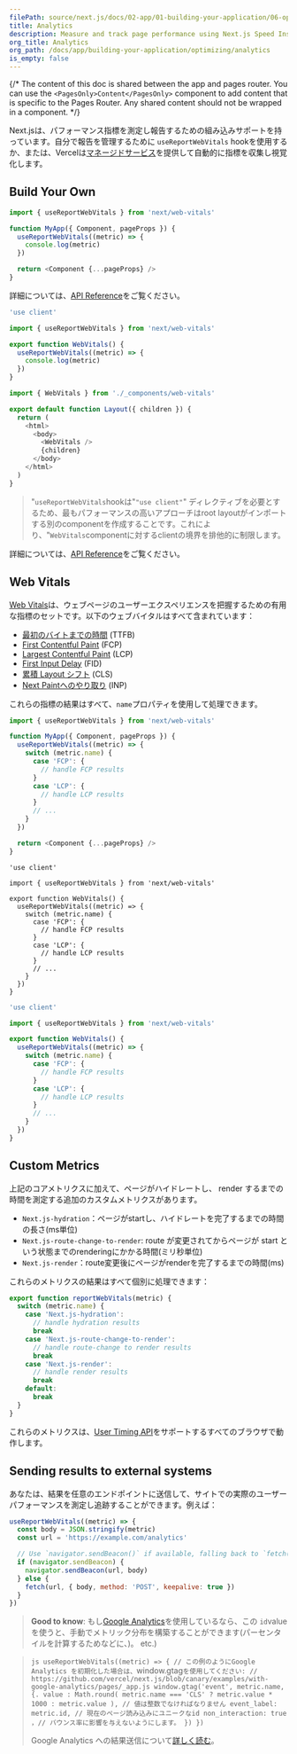 ```yaml
---
filePath: source/next.js/docs/02-app/01-building-your-application/06-optimizing/08-analytics.mdx
title: Analytics
description: Measure and track page performance using Next.js Speed Insights
org_title: Analytics
org_path: /docs/app/building-your-application/optimizing/analytics
is_empty: false
---
```


{/* The content of this doc is shared between the app and pages router. You can use the `<PagesOnly>Content</PagesOnly>` component to add content that is specific to the Pages Router. Any shared content should not be wrapped in a component. */}

Next.jsは、パフォーマンス指標を測定し報告するための組み込みサポートを持っています。自分で報告を管理するために `useReportWebVitals` hookを使用するか、または、Vercelは[マネージドサービス](https://vercel.com/analytics?utm_source=next-site&utm_medium=docs&utm_campaign=next-website)を提供して自動的に指標を収集し視覚化します。

## Build Your Own

<PagesOnly>

```jsx:pages/_app.js
import { useReportWebVitals } from 'next/web-vitals'

function MyApp({ Component, pageProps }) {
  useReportWebVitals((metric) => {
    console.log(metric)
  })

  return <Component {...pageProps} />
}
```

詳細については、[API Reference](/ja/javascript/next.js/v14/03-pages/02-api-reference/02-functions/use-report-web-vitals)をご覧ください。

</PagesOnly>

<AppOnly>

```jsx:app/_components/web-vitals.js
'use client'

import { useReportWebVitals } from 'next/web-vitals'

export function WebVitals() {
  useReportWebVitals((metric) => {
    console.log(metric)
  })
}
```

```jsx:app/layout.js
import { WebVitals } from './_components/web-vitals'

export default function Layout({ children }) {
  return (
    <html>
      <body>
        <WebVitals />
        {children}
      </body>
    </html>
  )
}
```

> "`useReportWebVitals`hookは"`"use client"`" ディレクティブを必要とするため、最もパフォーマンスの高いアプローチはroot layoutがインポートする別のcomponentを作成することです。これにより、"`WebVitals`componentに対するclientの境界を排他的に制限します。

詳細については、[API Reference](/ja/javascript/next.js/v14/02-app/02-api-reference/04-functions/use-report-web-vitals)をご覧ください。

</AppOnly>

## Web Vitals

[Web Vitals](https://web.dev/vitals/)は、ウェブページのユーザーエクスペリエンスを把握するための有用な指標のセットです。以下のウェブバイタルはすべて含まれています：

- [最初のバイトまでの時間](https://developer.mozilla.org/docs/Glossary/Time_to_first_byte) (TTFB)
- [First Contentful Paint](https://developer.mozilla.org/docs/Glossary/First_contentful_paint) (FCP)
- [Largest Contentful Paint](https://web.dev/lcp/) (LCP)
- [First Input Delay](https://web.dev/fid/) (FID)
- [累積 Layout シフト](https://web.dev/cls/) (CLS)
- [Next Paintへのやり取り](https://web.dev/inp/) (INP)

これらの指標の結果はすべて、`name`プロパティを使用して処理できます。

<PagesOnly>

```jsx:pages/_app.js
import { useReportWebVitals } from 'next/web-vitals'

function MyApp({ Component, pageProps }) {
  useReportWebVitals((metric) => {
    switch (metric.name) {
      case 'FCP': {
        // handle FCP results
      }
      case 'LCP': {
        // handle LCP results
      }
      // ...
    }
  })

  return <Component {...pageProps} />
}
```

</PagesOnly>

<AppOnly>

```tsx:app/_components/web-vitals.tsx
'use client'

import { useReportWebVitals } from 'next/web-vitals'

export function WebVitals() {
  useReportWebVitals((metric) => {
    switch (metric.name) {
      case 'FCP': {
        // handle FCP results
      }
      case 'LCP': {
        // handle LCP results
      }
      // ...
    }
  })
}
```

```jsx:app/_components/web-vitals.js
'use client'

import { useReportWebVitals } from 'next/web-vitals'

export function WebVitals() {
  useReportWebVitals((metric) => {
    switch (metric.name) {
      case 'FCP': {
        // handle FCP results
      }
      case 'LCP': {
        // handle LCP results
      }
      // ...
    }
  })
}
```

</AppOnly>

<PagesOnly>

## Custom Metrics

上記のコアメトリクスに加えて、ページがハイドレートし、 render するまでの時間を測定する追加のカスタムメトリクスがあります。

- `Next.js-hydration`：ページがstartし、ハイドレートを完了するまでの時間の長さ(ms単位)
- `Next.js-route-change-to-render`: route が変更されてからページが start という状態までのrenderingにかかる時間(ミリ秒単位)
- `Next.js-render`：route変更後にページがrenderを完了するまでの時間(ms)

これらのメトリクスの結果はすべて個別に処理できます：

```js
export function reportWebVitals(metric) {
  switch (metric.name) {
    case 'Next.js-hydration':
      // handle hydration results
      break
    case 'Next.js-route-change-to-render':
      // handle route-change to render results
      break
    case 'Next.js-render':
      // handle render results
      break
    default:
      break
  }
}
```

これらのメトリクスは、[User Timing API](https://caniuse.com/#feat=user-timing)をサポートするすべてのブラウザで動作します。

</PagesOnly>

## Sending results to external systems

あなたは、結果を任意のエンドポイントに送信して、サイトでの実際のユーザーパフォーマンスを測定し追跡することができます。例えば：

```js
useReportWebVitals((metric) => {
  const body = JSON.stringify(metric)
  const url = 'https://example.com/analytics'

  // Use `navigator.sendBeacon()` if available, falling back to `fetch()`.
  if (navigator.sendBeacon) {
    navigator.sendBeacon(url, body)
  } else {
    fetch(url, { body, method: 'POST', keepalive: true })
  }
})
```

> **Good to know**: もし[Google Analytics](https://analytics.google.com/analytics/web/)を使用しているなら、この
> `id`valueを使うと、手動でメトリック分布を構築することができます(パーセンタイルを計算するためなどに、)。
> etc.)

> `js
> useReportWebVitals((metric) => {
> // この例のようにGoogle Analytics を初期化した場合は、`window.gtag`を使用してください:
> // https://github.com/vercel/next.js/blob/canary/examples/with-google-analytics/pages/_app.js
> window.gtag('event', metric.name, {.
> value : Math.round(
> metric.name === 'CLS' ? metric.value * 1000 : metric.value
> ), // 値は整数でなければなりません
> event_label: metric.id, // 現在のページ読み込みにユニークなid
> non_interaction: true ，// バウンス率に影響を与えないようにします。
> })
> })
> `
>
> Google Analytics への結果送信について[詳しく読む](https://github.com/GoogleChrome/web-vitals#send-the-results-to-google-analytics)。
